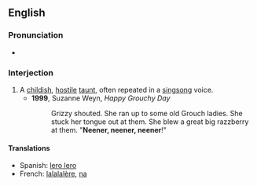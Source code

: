 ==English==

===Pronunciation===
* {{audio|en-us-neener.ogg|Audio (US)}}

===Interjection===
{{en-intj}}

# A [[childish]], [[hostile]] [[taunt]], often repeated in a [[singsong]] voice.
#* '''1999''', Suzanne Weyn, ''Happy Grouchy Day''
#*: Grizzy shouted. She ran up to some old Grouch ladies. She stuck her tongue out at them. She blew a great big razzberry at them. "'''Neener, neener, neener'''!"

====Translations====
{{trans-top|a hostile taunt}}
* Spanish: [[lero lero]]
* French: [[lalalalère]], [[na]]
{{trans-mid}}
{{trans-bottom}}